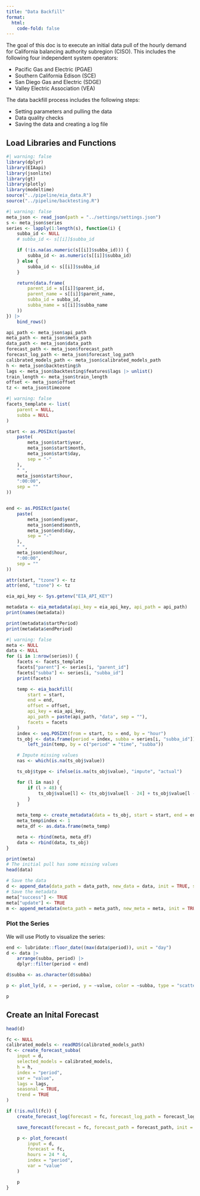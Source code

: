 ```yaml
---
title: "Data Backfill"
format:
  html:
    code-fold: false
---
```



The goal of this doc is to execute an initial data pull of the hourly demand for California balancing authority subregion (CISO). This includes the following four independent system operators:

- Pacific Gas and Electric (PGAE)
- Southern California Edison (SCE)
- San Diego Gas and Electric (SDGE)
- Valley Electric Association (VEA)

The data backfill process includes the following steps:

- Setting parameters and pulling the data
- Data quality checks
- Saving the data and creating a log file

## Load Libraries and Functions

```r
#| warning: false
library(dplyr)
library(EIAapi)
library(jsonlite)
library(gt)
library(plotly)
library(modeltime)
source("../pipeline/eia_data.R")
source("../pipeline/backtesting.R")
```


```r
#| warning: false
meta_json <- read_json(path = "../settings/settings.json")
s <- meta_json$series
series <- lapply(1:length(s), function(i) {
    subba_id <- NULL
    # subba_id <- s[[i]]$subba_id

    if (!is.na(as.numeric(s[[i]]$subba_id))) {
        subba_id <- as.numeric(s[[i]]$subba_id)
    } else {
        subba_id <- s[[i]]$subba_id
    }

    return(data.frame(
        parent_id = s[[i]]$parent_id,
        parent_name = s[[i]]$parent_name,
        subba_id = subba_id,
        subba_name = s[[i]]$subba_name
    ))
}) |>
    bind_rows()

api_path <- meta_json$api_path
meta_path <- meta_json$meta_path
data_path <- meta_json$data_path
forecast_path <- meta_json$forecast_path
forecast_log_path <- meta_json$forecast_log_path
calibrated_models_path <- meta_json$calibrated_models_path
h <- meta_json$backtesting$h
lags <- meta_json$backtesting$features$lags |> unlist()
train_length <- meta_json$train_length
offset <- meta_json$offset
tz <- meta_json$timezone
```


```r
#| warning: false
facets_template <- list(
    parent = NULL,
    subba = NULL
)

start <- as.POSIXct(paste(
    paste(
        meta_json$start$year,
        meta_json$start$month,
        meta_json$start$day,
        sep = "-"
    ),
    " ",
    meta_json$start$hour,
    ":00:00",
    sep = ""
))


end <- as.POSIXct(paste(
    paste(
        meta_json$end$year,
        meta_json$end$month,
        meta_json$end$day,
        sep = "-"
    ),
    " ",
    meta_json$end$hour,
    ":00:00",
    sep = ""
))

attr(start, "tzone") <- tz
attr(end, "tzone") <- tz

eia_api_key <- Sys.getenv("EIA_API_KEY")
```


```r
metadata <- eia_metadata(api_key = eia_api_key, api_path = api_path)
print(names(metadata))

print(metadata$startPeriod)
print(metadata$endPeriod)

```


```r
#| warning: false
meta <- NULL
data <- NULL
for (i in 1:nrow(series)) {
    facets <- facets_template
    facets["parent"] <- series[i, "parent_id"]
    facets["subba"] <- series[i, "subba_id"]
    print(facets)

    temp <- eia_backfill(
        start = start,
        end = end,
        offset = offset,
        api_key = eia_api_key,
        api_path = paste(api_path, "data", sep = ""),
        facets = facets
    )
    index <- seq.POSIXt(from = start, to = end, by = "hour")
    ts_obj <- data.frame(period = index, subba = series[i, "subba_id"]) |>
        left_join(temp, by = c("period" = "time", "subba"))

    # Impute missing values
    nas <- which(is.na(ts_obj$value))

    ts_obj$type <- ifelse(is.na(ts_obj$value), "impute", "actual")

    for (l in nas) {
        if (l > 48) {
            ts_obj$value[l] <- (ts_obj$value[l - 24] + ts_obj$value[l - 48]) / 2
        }
    }

    meta_temp <- create_metadata(data = ts_obj, start = start, end = end, type = "backfill")
    meta_temp$index <- 1
    meta_df <- as.data.frame(meta_temp)

    meta <- rbind(meta, meta_df)
    data <- rbind(data, ts_obj)
}

```


```r
print(meta)
# The initial pull has some missing values
head(data)
```



```r
# Save the data
d <- append_data(data_path = data_path, new_data = data, init = TRUE, save = TRUE)
# Save the metadata
meta["success"] <- TRUE
meta["update"] <- TRUE
m <- append_metadata(meta_path = meta_path, new_meta = meta, init = TRUE, save = TRUE)
```


### Plot the Series

We will use Plotly to visualize the series:

```r

end <- lubridate::floor_date((max(data$period)), unit = "day")
d <- data |>
    arrange(subba, period) |>
    dplyr::filter(period < end)

d$subba <- as.character(d$subba)

p <- plot_ly(d, x = ~period, y = ~value, color = ~subba, type = "scatter", mode = "lines")

p
```


## Create an Inital Forecast

```r
head(d)

fc <- NULL
calibrated_models <- readRDS(calibrated_models_path)
fc <- create_forecast_subba(
    input = d,
    selected_models = calibrated_models,
    h = h,
    index = "period",
    var = "value",
    lags = lags,
    seasonal = TRUE,
    trend = TRUE
)

if (!is.null(fc)) {
    create_forecast_log(forecast = fc, forecast_log_path = forecast_log_path, h = h, init = TRUE, save = TRUE)

    save_forecast(forecast = fc, forecast_path = forecast_path, init = TRUE, save = TRUE)

    p <- plot_forecast(
        input = d,
        forecast = fc,
        hours = 24 * 4,
        index = "period",
        var = "value"
    )

    p
}

```
